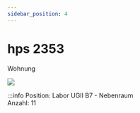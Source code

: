 ```yaml
---
sidebar_position: 4
---
```


# hps 2353
Wohnung

[![](/image/Labore/B7/Laborplatten/hps/hps_2353_min.webp)](/image/Labore/B7/Laborplatten/hps/hps_2353.webp)


:::info
Position:   Labor UGII B7 - Nebenraum\
Anzahl:     11